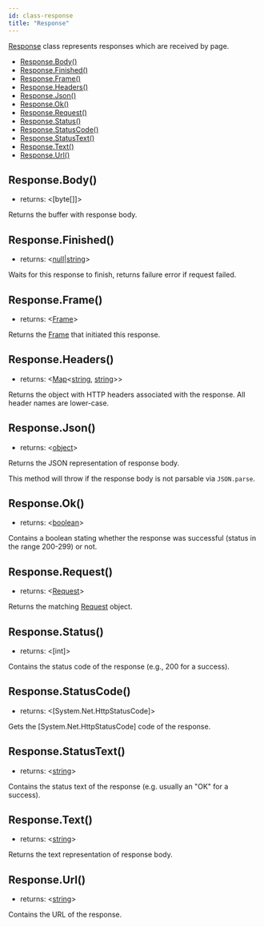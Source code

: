 ```yaml
---
id: class-response
title: "Response"
---
```


[Response] class represents responses which are received by page.


- [Response.Body()](./api/class-response.mdx#responsebody)
- [Response.Finished()](./api/class-response.mdx#responsefinished)
- [Response.Frame()](./api/class-response.mdx#responseframe)
- [Response.Headers()](./api/class-response.mdx#responseheaders)
- [Response.Json()](./api/class-response.mdx#responsejson)
- [Response.Ok()](./api/class-response.mdx#responseok)
- [Response.Request()](./api/class-response.mdx#responserequest)
- [Response.Status()](./api/class-response.mdx#responsestatus)
- [Response.StatusCode()](./api/class-response.mdx#responsestatuscode)
- [Response.StatusText()](./api/class-response.mdx#responsestatustext)
- [Response.Text()](./api/class-response.mdx#responsetext)
- [Response.Url()](./api/class-response.mdx#responseurl)

## Response.Body()
- returns: <[byte&#91;&#93;]>

Returns the buffer with response body.

## Response.Finished()
- returns: <[null]|[string]>

Waits for this response to finish, returns failure error if request failed.

## Response.Frame()
- returns: <[Frame]>

Returns the [Frame] that initiated this response.

## Response.Headers()
- returns: <[Map]<[string], [string]>>

Returns the object with HTTP headers associated with the response. All header names are lower-case.

## Response.Json()
- returns: <[object]>

Returns the JSON representation of response body.

This method will throw if the response body is not parsable via `JSON.parse`.

## Response.Ok()
- returns: <[boolean]>

Contains a boolean stating whether the response was successful (status in the range 200-299) or not.

## Response.Request()
- returns: <[Request]>

Returns the matching [Request] object.

## Response.Status()
- returns: <[int]>

Contains the status code of the response (e.g., 200 for a success).

## Response.StatusCode()
- returns: <[System.Net.HttpStatusCode]>

Gets the [System.Net.HttpStatusCode] code of the response.

## Response.StatusText()
- returns: <[string]>

Contains the status text of the response (e.g. usually an "OK" for a success).

## Response.Text()
- returns: <[string]>

Returns the text representation of response body.

## Response.Url()
- returns: <[string]>

Contains the URL of the response.

[Accessibility]: ./api/class-accessibility.mdx "Accessibility"
[Browser]: ./api/class-browser.mdx "Browser"
[BrowserContext]: ./api/class-browsercontext.mdx "BrowserContext"
[BrowserType]: ./api/class-browsertype.mdx "BrowserType"
[ConsoleMessage]: ./api/class-consolemessage.mdx "ConsoleMessage"
[Dialog]: ./api/class-dialog.mdx "Dialog"
[Download]: ./api/class-download.mdx "Download"
[ElementHandle]: ./api/class-elementhandle.mdx "ElementHandle"
[FileChooser]: ./api/class-filechooser.mdx "FileChooser"
[Frame]: ./api/class-frame.mdx "Frame"
[JSHandle]: ./api/class-jshandle.mdx "JSHandle"
[Keyboard]: ./api/class-keyboard.mdx "Keyboard"
[Mouse]: ./api/class-mouse.mdx "Mouse"
[Page]: ./api/class-page.mdx "Page"
[Playwright]: ./api/class-playwright.mdx "Playwright"
[Request]: ./api/class-request.mdx "Request"
[Response]: ./api/class-response.mdx "Response"
[Route]: ./api/class-route.mdx "Route"
[Selectors]: ./api/class-selectors.mdx "Selectors"
[TimeoutError]: ./api/class-timeouterror.mdx "TimeoutError"
[Touchscreen]: ./api/class-touchscreen.mdx "Touchscreen"
[Video]: ./api/class-video.mdx "Video"
[WebSocket]: ./api/class-websocket.mdx "WebSocket"
[WebSocketFrame]: ./api/class-websocketframe.mdx "WebSocketFrame"
[Worker]: ./api/class-worker.mdx "Worker"
[Element]: https://developer.mozilla.org/en-US/docs/Web/API/element "Element"
[Evaluation Argument]: ./core-concepts.mdx#evaluationargument "Evaluation Argument"
[Promise]: https://developer.mozilla.org/en-US/docs/Web/JavaScript/Reference/Global_Objects/Promise "Promise"
[iterator]: https://developer.mozilla.org/en-US/docs/Web/JavaScript/Reference/Iteration_protocols "Iterator"
[origin]: https://developer.mozilla.org/en-US/docs/Glossary/Origin "Origin"
[selector]: https://developer.mozilla.org/en-US/docs/Web/CSS/CSS_Selectors "selector"
[Serializable]: https://developer.mozilla.org/en-US/docs/Web/JavaScript/Reference/Global_Objects/JSON/stringify#Description "Serializable"
[UIEvent.detail]: https://developer.mozilla.org/en-US/docs/Web/API/UIEvent/detail "UIEvent.detail"
[UnixTime]: https://en.wikipedia.org/wiki/Unix_time "Unix Time"
[xpath]: https://developer.mozilla.org/en-US/docs/Web/XPath "xpath"

[Array]: https://developer.mozilla.org/en-US/docs/Web/JavaScript/Reference/Global_Objects/Array "Array"
[boolean]: https://developer.mozilla.org/en-US/docs/Web/JavaScript/Data_structures#Boolean_type "Boolean"
[Buffer]: https://nodejs.org/api/buffer.html#buffer_class_buffer "Buffer"
[ChildProcess]: https://nodejs.org/api/child_process.html "ChildProcess"
[Error]: https://nodejs.org/api/errors.html#errors_class_error "Error"
[EventEmitter]: https://nodejs.org/api/events.html#events_class_eventemitter "EventEmitter"
[function]: https://developer.mozilla.org/en-US/docs/Web/JavaScript/Reference/Global_Objects/Function "Function"
[Map]: https://developer.mozilla.org/en-US/docs/Web/JavaScript/Reference/Global_Objects/Map "Map"
[null]: https://developer.mozilla.org/en-US/docs/Web/JavaScript/Reference/Global_Objects/null "null"
[number]: https://developer.mozilla.org/en-US/docs/Web/JavaScript/Data_structures#Number_type "Number"
[Object]: https://developer.mozilla.org/en-US/docs/Web/JavaScript/Reference/Global_Objects/Object "Object"
[Promise]: https://developer.mozilla.org/en-US/docs/Web/JavaScript/Reference/Global_Objects/Promise "Promise"
[Readable]: https://nodejs.org/api/stream.html#stream_class_stream_readable "Readable"
[RegExp]: https://developer.mozilla.org/en-US/docs/Web/JavaScript/Reference/Global_Objects/RegExp "RegExp"
[string]: https://developer.mozilla.org/en-US/docs/Web/JavaScript/Data_structures#String_type "string"
[URL]: https://nodejs.org/api/url.html "URL"

[all available image tags]: https://mcr.microsoft.com/v2/playwright/tags/list "all available image tags"
[Docker Hub]: https://hub.docker.com/_/microsoft-playwright "Docker Hub"
[Dockerfile.focal]: https://github.com/microsoft/playwright/blob/master/utils/docker/Dockerfile.focal "Dockerfile.focal"